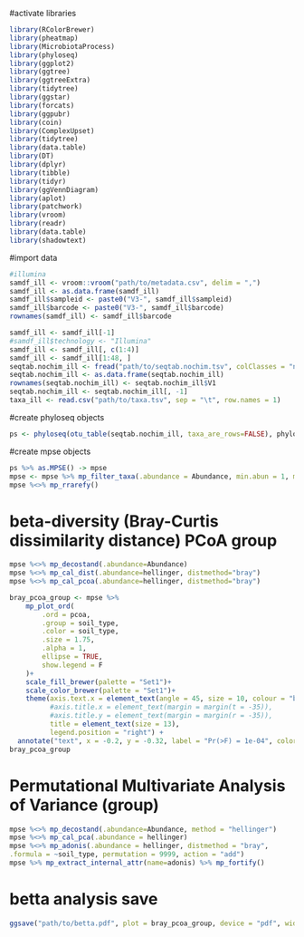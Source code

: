 #activate libraries
```r
library(RColorBrewer)
library(pheatmap)
library(MicrobiotaProcess)
library(phyloseq)
library(ggplot2)
library(ggtree)
library(ggtreeExtra)
library(tidytree)
library(ggstar)
library(forcats)
library(ggpubr)
library(coin)
library(ComplexUpset)
library(tidytree)
library(data.table)
library(DT)
library(dplyr)
library(tibble)
library(tidyr)
library(ggVennDiagram)
library(aplot)
library(patchwork)
library(vroom)
library(readr)
library(data.table)
library(shadowtext)
```

#import data
```r
#illumina
samdf_ill <- vroom::vroom("path/to/metadata.csv", delim = ",")
samdf_ill <- as.data.frame(samdf_ill)
samdf_ill$sampleid <- paste0("V3-", samdf_ill$sampleid)
samdf_ill$barcode <- paste0("V3-", samdf_ill$barcode)
rownames(samdf_ill) <- samdf_ill$barcode

samdf_ill <- samdf_ill[-1]
#samdf_ill$technology <- "Illumina"
samdf_ill <- samdf_ill[, c(1:4)]
samdf_ill <- samdf_ill[1:48, ]
seqtab.nochim_ill <- fread("path/to/seqtab.nochim.tsv", colClasses = "numeric")
seqtab.nochim_ill <- as.data.frame(seqtab.nochim_ill)
rownames(seqtab.nochim_ill) <- seqtab.nochim_ill$V1
seqtab.nochim_ill <- seqtab.nochim_ill[, -1]
taxa_ill <- read.csv("path/to/taxa.tsv", sep = "\t", row.names = 1)

```

#create phyloseq objects
```r
ps <- phyloseq(otu_table(seqtab.nochim_ill, taxa_are_rows=FALSE), phyloseq::tax_table(as.matrix(taxa_ill)), sample_data(samdf_ill))

```
#create mpse objects
```r
ps %>% as.MPSE() -> mpse
mpse <- mpse %>% mp_filter_taxa(.abundance = Abundance, min.abun = 1, min.prop = 0.01)
mpse %<>% mp_rrarefy()
```





# beta-diversity (Bray-Curtis dissimilarity distance) PCoA group
```r
mpse %<>% mp_decostand(.abundance=Abundance)
mpse %<>% mp_cal_dist(.abundance=hellinger, distmethod="bray")
mpse %<>% mp_cal_pcoa(.abundance=hellinger, distmethod="bray")

bray_pcoa_group <- mpse %>%
    mp_plot_ord(
        .ord = pcoa, 
        .group = soil_type,
        .color = soil_type, 
        .size = 1.75,
        .alpha = 1,
        ellipse = TRUE,
        show.legend = F
    )+
    scale_fill_brewer(palette = "Set1")+
    scale_color_brewer(palette = "Set1")+
    theme(axis.text.x = element_text(angle = 45, size = 10, colour = "black", hjust = 1), 
          #axis.title.x = element_text(margin = margin(t = -35)),
          #axis.title.y = element_text(margin = margin(r = -35)),
          title = element_text(size = 13),
          legend.position = "right") +
  annotate("text", x = -0.2, y = -0.32, label = "Pr(>F) = 1e-04", color = "red", size = 3)
bray_pcoa_group
```


# Permutational Multivariate Analysis of Variance (group)
```r
mpse %<>% mp_decostand(.abundance=Abundance, method = "hellinger")
mpse %<>% mp_cal_pca(.abundance = hellinger)
mpse %<>% mp_adonis(.abundance = hellinger, distmethod = "bray",
.formula = ~soil_type, permutation = 9999, action = "add")
mpse %>% mp_extract_internal_attr(name=adonis) %>% mp_fortify()
```
# betta analysis save
```r
ggsave("path/to/betta.pdf", plot = bray_pcoa_group, device = "pdf", width = 12, height = 6)
```

